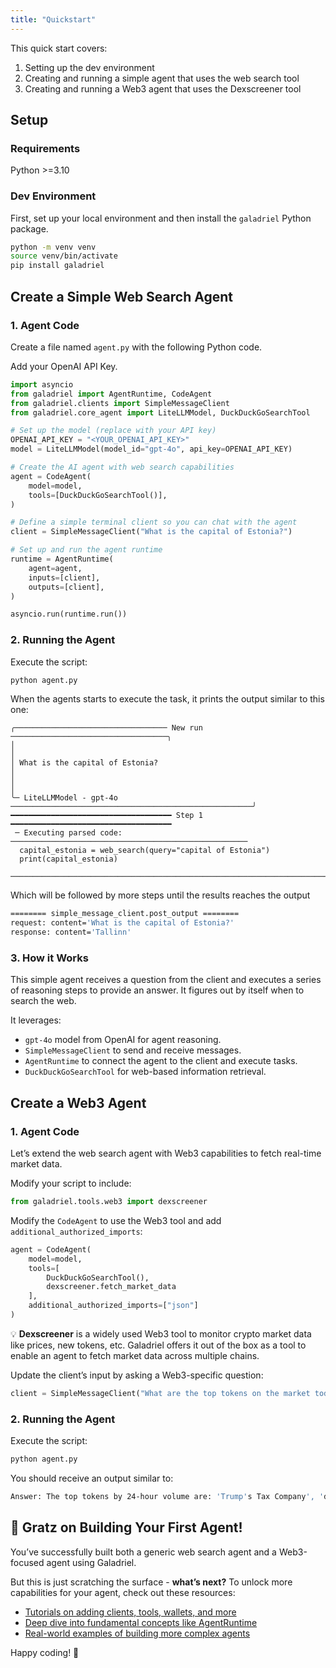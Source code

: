 ```yaml
---
title: "Quickstart"
---
```


This quick start covers:

1. Setting up the dev environment
2. Creating and running a simple agent that uses the web search tool
3. Creating and running a Web3 agent that uses the Dexscreener tool

## Setup

### Requirements

Python >=3.10

### Dev Environment

First, set up your local environment and then install the `galadriel` Python package.

```bash
python -m venv venv
source venv/bin/activate
pip install galadriel
```

## Create a Simple Web Search Agent

### 1. Agent Code

Create a file named `agent.py` with the following Python code.

Add your OpenAI API Key.

```python
import asyncio
from galadriel import AgentRuntime, CodeAgent
from galadriel.clients import SimpleMessageClient
from galadriel.core_agent import LiteLLMModel, DuckDuckGoSearchTool

# Set up the model (replace with your API key)
OPENAI_API_KEY = "<YOUR_OPENAI_API_KEY>"
model = LiteLLMModel(model_id="gpt-4o", api_key=OPENAI_API_KEY)

# Create the AI agent with web search capabilities
agent = CodeAgent(
    model=model,
    tools=[DuckDuckGoSearchTool()],
)

# Define a simple terminal client so you can chat with the agent
client = SimpleMessageClient("What is the capital of Estonia?")

# Set up and run the agent runtime
runtime = AgentRuntime(
    agent=agent,
    inputs=[client],
    outputs=[client],
)

asyncio.run(runtime.run())
```

### 2. Running the Agent
Execute the script:
```bash
python agent.py
```
When the agents starts to execute the task, it prints the output similar to this one:
```
╭────────────────────────────────── New run ───────────────────────────────────╮
│                                                                              │
│ What is the capital of Estonia?                                              │
│                                                                              │
╰─ LiteLLMModel - gpt-4o ──────────────────────────────────────────────────────╯
━━━━━━━━━━━━━━━━━━━━━━━━━━━━━━━━━━━━ Step 1 ━━━━━━━━━━━━━━━━━━━━━━━━━━━━━━━━━━━━
 ─ Executing parsed code: ─────────────────────────────────────────────────────
  capital_estonia = web_search(query="capital of Estonia")
  print(capital_estonia)
 ──────────────────────────────────────────────────────────────────────────────
```
Which will be followed by more steps until the results reaches the output
```bash
======== simple_message_client.post_output ========
request: content='What is the capital of Estonia?'
response: content='Tallinn'
```

### 3. How it Works

This simple agent receives a question from the client and executes a series of reasoning steps to provide an answer. It figures out by itself when to search the web.

It leverages:

- `gpt-4o` model from OpenAI for agent reasoning.
- `SimpleMessageClient` to send and receive messages.
- `AgentRuntime` to connect the agent to the client and execute tasks.
- `DuckDuckGoSearchTool` for web-based information retrieval.

## Create a Web3 Agent

### 1. Agent Code

Let’s extend the web search agent with Web3 capabilities to fetch real-time market data.

Modify your script to include:

```python
from galadriel.tools.web3 import dexscreener
```

Modify the `CodeAgent` to use the Web3 tool and add `additional_authorized_imports`:

```python
agent = CodeAgent(
    model=model,
    tools=[
        DuckDuckGoSearchTool(),
        dexscreener.fetch_market_data
    ],
    additional_authorized_imports=["json"]
)
```

💡 **Dexscreener** is a widely used Web3 tool to monitor crypto market data like prices, new tokens, etc. Galadriel offers it out of the box as a tool to enable an agent to fetch market data across multiple chains.

Update the client’s input by asking a Web3-specific question:

```python
client = SimpleMessageClient("What are the top tokens on the market today?")
```

### 2. Running the Agent

Execute the script:

```bash
python agent.py
```

You should receive an output similar to:

```bash
Answer: The top tokens by 24-hour volume are: 'Trump's Tax Company', 'dogwifouthat', 'THE DARK KNIGHT', and 'BRITISH DOG'
```

## 🎉 Gratz on Building Your First Agent!

You’ve successfully built both a generic web search agent and a Web3-focused agent using Galadriel.

But this is just scratching the surface - **what’s next?** To unlock more capabilities for your agent, check out these resources:

- [Tutorials on adding clients, tools, wallets, and more](https://www.notion.so/Docs-structure-for-Agent-Framework-18b52f74d7f6800daafaf472960d3cf6?pvs=21)
- [Deep dive into fundamental concepts like AgentRuntime](https://www.notion.so/Agent-Runtime-In-Review-18c52f74d7f680439bcac34e51a0e811?pvs=21)
- [Real-world examples of building more complex agents](https://www.notion.so/Docs-structure-for-Agent-Framework-18b52f74d7f6800daafaf472960d3cf6?pvs=21)

Happy coding! 🚀
